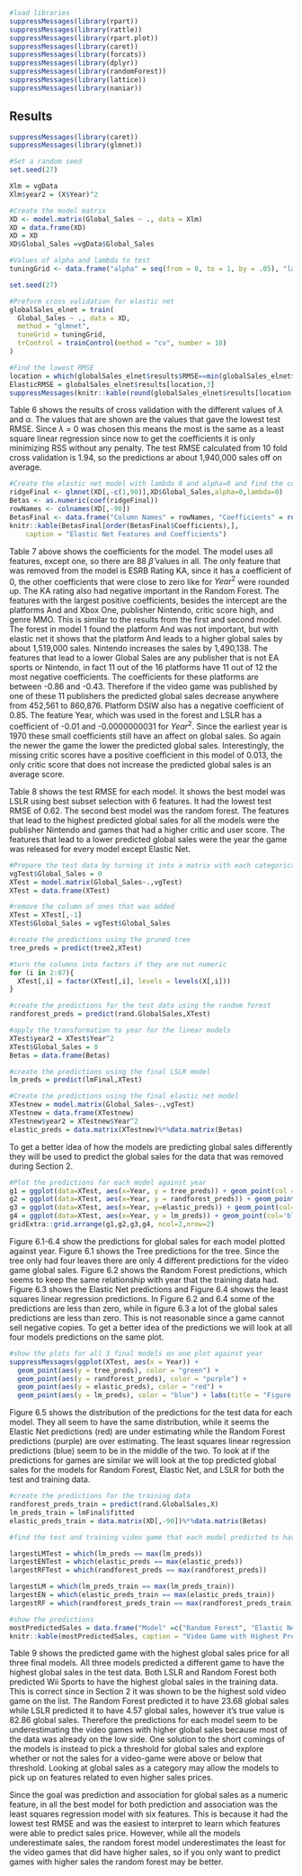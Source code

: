 ```r
#load libraries
suppressMessages(library(rpart)) 
suppressMessages(library(rattle))
suppressMessages(library(rpart.plot))
suppressMessages(library(caret))
suppressMessages(library(forcats))
suppressMessages(library(dplyr))
suppressMessages(library(randomForest))
suppressMessages(library(lattice))
suppressMessages(library(naniar))
```

## Results

```r
suppressMessages(library(caret))
suppressMessages(library(glmnet))

#Set a random seed
set.seed(27)

Xlm = vgData
Xlm$year2 = (X$Year)^2

#Create the model matrix
XD <- model.matrix(Global_Sales ~ ., data = Xlm)
XD = data.frame(XD)
XD = XD
XD$Global_Sales =vgData$Global_Sales

#Values of alpha and lambda to test
tuningGrid <- data.frame("alpha" = seq(from = 0, to = 1, by = .05), "lambda"= seq(from =0, to =5, by =.25))

set.seed(27)

#Preform cross validation for elastic net
globalSales_elnet = train(
  Global_Sales ~ ., data = XD,
  method = "glmnet",
  tuneGrid = tuningGrid,
  trControl = trainControl(method = "cv", number = 10)
)

#Find the lowest RMSE
location = which(globalSales_elnet$results$RMSE==min(globalSales_elnet$results$RMSE))
ElasticRMSE = globalSales_elnet$results[location,3] 
suppressMessages(knitr::kable(round(globalSales_elnet$results[location,1:3],2),caption = "Tuning Parameters for Best Test RMSE"))
```

Table 6 shows the results of cross validation with the different values of $\lambda$ and $\alpha$. The values that are shown are the values that gave the lowest test RMSE. Since $\lambda$ = 0 was chosen this means the most is the same as a least square linear regression since now to get the coefficients it is only minimizing RSS without any penalty. The test RMSE calculated from 10 fold cross validation is 1.94, so the predictions ar about 1,940,000 sales off on average.

```r
#Create the elastic net model with lambda 0 and alpha=0 and find the coefficients
ridgeFinal <- glmnet(XD[,-c(1,90)],XD$Global_Sales,alpha=0,lambda=0)
Betas <- as.numeric(coef(ridgeFinal))
rowNames <- colnames(XD[,-90])
BetasFinal <- data.frame("Column Names" = rowNames, "Coefficients" = round(Betas,2))
knitr::kable(BetasFinal[order(BetasFinal$Coefficients),],
    caption = "Elastic Net Features and Coefficients")
```
Table 7 above shows the coefficients for the model.  The model uses all features, except one, so there are 88 $\hat{\beta}$ values in all. The only feature that was removed from the model is ESRB Rating KA, since it has a coefficient of 0, the other coefficients that were close to zero like for $Year^2$ were rounded up. The KA rating also had negative important in the Random Forest. The features with the largest positive coefficients, besides the intercept are the platforms And and Xbox One, publisher Nintendo, critic score high, and genre MMO. This is similar to the results from the first and second model. The forest in model 1 found the platform And was not important, but with elastic net it shows that the platform And leads to a higher global sales by about 1,519,000 sales. Nintendo increases the sales by 1,490,138. The features that lead to a lower Global Sales are any publisher that is not EA sports or Nintendo, in fact 11 out of the 16 platforms have 11 out of 12 the most negative coefficients. The coefficients for these platforms are between -0.86 and -0.43. Therefore if the video game was published by one of these 11 publishers the predicted global sales decrease anywhere from 452,561 to 860,876. Platform DSIW also has a negative coefficient of 0.85. The feature Year, which was used in the forest and LSLR has a coefficient of -0.01 and -0.0000000031 for $Year^2$. Since the earliest year is 1970 these small coefficients still have an affect on global sales. So again the newer the game the lower the predicted global sales.  Interestingly, the missing critic scores have a positive coefficient in this model of 0.013, the only critic score that does not increase the predicted global sales is an average score. 


\begin{table}[ht]
\centering
\caption {RMSE of All Regression Models} \label{tab:} 
\begin{tabular}{rl}
  \hline
 Model.Name & RMSE \\ 
  \hline
 LSLR & 0.62 \\ 
 Elastic Net & 1.94 \\ 
 Regression Tree & 2.03 \\ 
 Random Forest & 1.84 \\ 
   \hline
\end{tabular}
\end{table}

Table 8 shows the test RMSE for each model. It shows the best model was LSLR using best subset selection with 6 features. It had the lowest test RMSE of 0.62. The second best model was the random forest. The features that lead to the highest predicted global sales for all the models were the publisher Nintendo and games that had a higher critic and user score. The features that lead to a lower predicted global sales were the year the game was released for every model except Elastic Net.

```r
#Prepare the test data by turning it into a matrix with each categorical columns turned into Boolean
vgTest$Global_Sales = 0
XTest = model.matrix(Global_Sales~.,vgTest)
XTest = data.frame(XTest)

#remove the column of ones that was added
XTest = XTest[,-1]
XTest$Global_Sales = vgTest$Global_Sales

#create the predictions using the pruned tree
tree_preds = predict(tree2,XTest)

#turn the columns into factors if they are not numeric
for (i in 2:87){
  XTest[,i] = factor(XTest[,i], levels = levels(X[,i]))
}

#create the predictions for the test data using the random forest
randforest_preds = predict(rand.GlobalSales,XTest)

#apply the transformation to year for the linear models
XTest$year2 = XTest$Year^2
XTest$Global_Sales = 0
Betas = data.frame(Betas)

#create the predictions using the final LSLR model
lm_preds = predict(lmFinal,XTest)

#Create the predictions using the final elastic net model
XTestnew = model.matrix(Global_Sales~.,vgTest)
XTestnew = data.frame(XTestnew)
XTestnew$year2 = XTestnew$Year^2
elastic_preds = data.matrix(XTestnew)%*%data.matrix(Betas)

```


To get a better idea of how the models are predicting global sales differently they will be used to predict the global sales for the data that was removed during Section 2.

```r
#Plot the predictions for each model against year
g1 = ggplot(data=XTest, aes(x=Year, y = tree_preds)) + geom_point(col = 'green')+ labs(title = "Figure 6.1:",x = "Year", y="Tree Predictions")
g2 = ggplot(data=XTest, aes(x=Year, y = randforest_preds)) + geom_point(col='purple')+ labs(title = "Figure 6.2:",x = "Year", y="Random Forest Predictions")
g3 = ggplot(data=XTest, aes(x=Year, y=elastic_preds)) + geom_point(col='red')+ labs(title = "Figure 6.3:",x = "Year", y="Elastic Net Predictions")
g4 = ggplot(data=XTest, aes(x=Year, y = lm_preds)) + geom_point(col='blue')+ labs(title = "Figure 6.4:",x = "Year", y="Least Squares Prediction")
gridExtra::grid.arrange(g1,g2,g3,g4, ncol=2,nrow=2)
```

Figure 6.1-6.4 show the predictions for global sales for each model plotted against year. Figure 6.1 shows the Tree predictions for the tree. Since the tree only had four leaves there are only 4 different predictions for the video game global sales. Figure 6.2 shows the Random Forest predictions, which seems to keep the same relationship with year that the training data had.  Figure 6.3 shows the Elastic Net predictions and Figure 6.4 shows the least squares linear regression predictions. In Figure 6.2 and 6.4 some of the predictions are less than zero, while in figure 6.3 a lot of the global sales predictions are less than zero. This is not reasonable since a game cannot sell negative copies. To get a better idea of the predictions we will look at all four models predictions on the same plot. 

```r
#show the plots for all 3 final models on one plot against year
suppressMessages(ggplot(XTest, aes(x = Year)) + 
  geom_point(aes(y = tree_preds), color = "green") + 
  geom_point(aes(y = randforest_preds), color = "purple") + 
  geom_point(aes(y = elastic_preds), color = "red") + 
  geom_point(aes(y = lm_preds), color = "blue") + labs(title = "Figure 6.5:",x = "Year", y="Global Sales Predictions"))
```
Figure 6.5 shows the distribution of the predictions for the test data for each model. They all seem to have the same distribution, while it seems the Elastic Net predictions (red) are under estimating while the Random Forest predictions (purple) are over estimating. The least squares linear regression predictions (blue) seem to be in the middle of the two. To look at if the predictions for games are similar we will look at the top predicted global sales for the models for Random Forest, Elastic Net, and LSLR for both the test and training data.


```r
#create the predictions for the training data
randforest_preds_train = predict(rand.GlobalSales,X)
lm_preds_train = lmFinal$fitted
elastic_preds_train = data.matrix(XD[,-90])%*%data.matrix(Betas)

```

```r
#find the test and training video game that each model predicted to have the highest global sales

largestLMTest = which(lm_preds == max(lm_preds))
largestENTest = which(elastic_preds == max(elastic_preds))
largestRFTest = which(randforest_preds == max(randforest_preds))

largestLM = which(lm_preds_train == max(lm_preds_train))
largestEN = which(elastic_preds_train == max(elastic_preds_train))
largestRF = which(randforest_preds_train == max(randforest_preds_train))

#show the predictions
mostPredictedSales = data.frame("Model" =c("Random Forest", "Elastic Net","LSLR"), "Training Title" = c(titles[largestRF][1],titles[largestEN][1],titles[largestRF][1]),"Test Title" = c(titlesTest[largestRFTest][1],titlesTest[largestENTest][1],titlesTest[largestLMTest][1]))
knitr::kable(mostPredictedSales, caption = "Video Game with Highest Predicted Global Sales")

```
Table 9 shows the predicted game with the highest global sales price for all three final models. All three models predicted a different game to have the highest global sales in the test data. Both LSLR and Random Forest both predicted Wii Sports to have the highest global sales in the training data. This is correct since in Section 2 it was shown to be the highest sold video game on the list. The Random Forest predicted it to have 23.68 global sales while LSLR predicted it to have 4.57 global sales, however it's true value is 82.86 global sales. Therefore the predictions for each model seem to be underestimating the video games with higher global sales because most of the data was already on the low side. One solution to the short comings of the models is instead to pick a threshold for global sales and explore whether or not the sales for a video-game were above or below that threshold. Looking at global sales as a category may allow the models to pick up on features related to even higher sales prices.

Since the goal was prediction and association for global sales as a numeric feature, in all the best model for both prediction and association was the least squares regression model with six features. This is because it had the lowest test RMSE and was the easiest to interpret to learn which features were able to predict sales price. However, while all the models underestimate sales, the random forest model underestimates the least for the video games that did have higher sales, so if you only want to predict games with higher sales the random forest may be better. 
